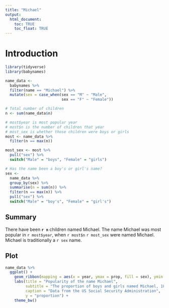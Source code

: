 ```yaml
---
title: "Michael"
output: 
  html_document:
    toc: TRUE
    toc_float: TRUE
---
```


# Introduction
```r
library(tidyverse)
library(babynames)

name_data <- 
  babynames %>% 
  filter(name == "Michael") %>% 
  mutate(sex = case_when(sex == "M" ~ "Male", 
                         sex == "F" ~ "Female"))

# Total number of children
n <- sum(name_data$n)

# most$year is most popular year
# most$n is the number of children that year
# most_sex is whether those children were boys or girls
most <- name_data %>% 
  filter(n == max(n))

most_sex <- most %>% 
  pull("sex") %>% 
  switch("Male" = "boys", "Female" = "girls")

# Has the name been a boy's or girl's name?
sex <-
  name_data %>% 
  group_by(sex) %>% 
  summarise(n = sum(n)) %>% 
  filter(n == max(n)) %>% 
  pull("sex") %>% 
  switch("Male" = "boy's", "Female" = "girl's")
```

## Summary
There have been **`r n`** children named Michael. The name Michael was most popular in `r most$year`, when `r most$n` `r most_sex` were named Michael. Michael is traditionally a `r sex` name.

## Plot
```r
name_data %>% 
  ggplot() +
    geom_ribbon(mapping = aes(x = year, ymax = prop, fill = sex), ymin = 0, alpha = 0.5) +
    labs(title = "Popularity of the name Michael", 
         subtitle = "The proportion of boys and girls named Michael, 1880-2017", 
         caption = "Data from the US Social Security Administration",
         y = "proportion") +
    theme_bw()
```

